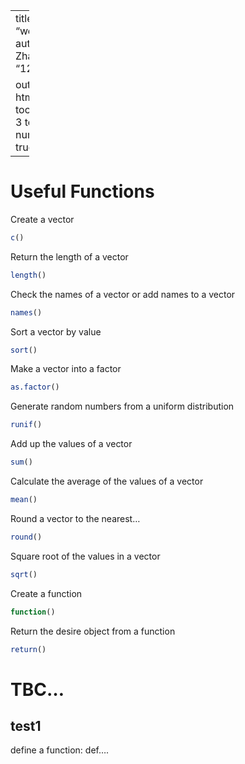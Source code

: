 
---
title: "week2_homework"
author: "Hanyu Zhao"
date: "12/10/2021"

output: 
  html_document:
    toc: true
    toc_depth: 3
    toc_float: true    
    number_sections: true
---

# Useful Functions

Create a vector

```r
c()
```

Return the length of a vector

```r
length()
```

Check the names of a vector or add names to a vector

```r
names()
```

Sort a vector by value

```r
sort()
```

Make a vector into a factor

```r
as.factor()
```

Generate random numbers from a uniform distribution

```r
runif()
```

Add up the values of a vector

```r
sum()
```

Calculate the average of the values of a vector

```r
mean()
```

Round a vector to the nearest...

```r
round()
```

Square root of the values in a vector

```r
sqrt()
```

Create a function

```r
function()
```

Return the desire object from a function

```r
return()
```


# TBC...
## test1
define a function:
def....